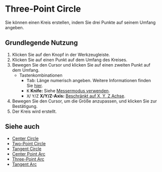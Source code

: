 
# Three-Point Circle

<Reference shortcut='' command='Three-Point Circle' button='Werkzeugleiste' buttonIcon='button-three-point-circle' />

Sie können einen Kreis erstellen, indem Sie drei Punkte auf seinem Umfang angeben.

## Grundlegende Nutzung

1. Klicken Sie auf den <ButtonIcon type="button-three-point-circle" /> Knopf in der Werkzeugleiste.
2. Klicken Sie auf einen Punkt auf dem Umfang des Kreises.
3. Bewegen Sie den Cursor und klicken Sie auf einen zweiten Punkt auf dem Umfang.
   - <Kst>Tastenkombinationen</Kst>
      - <kbd>Tab</kbd>: Länge numerisch angeben. Weitere Informationen finden Sie [hier](/tool/sketching-essentials#specify-dimensions-numerically).
      - <kbd>K</kbd> **Knife:** Siehe [Messermodus verwenden](/tool/sketching-essentials#use-knife-mode).
      - <kbd>X</kbd>/ <kbd>Y</kbd>/<kbd>Z</kbd> **X/Y/Z-Axis:** [Beschränkt auf X, Y, Z Achse](/tool/sketching-essentials#constrain-to-an-axis).
4. Bewegen Sie den Cursor, um die Größe anzupassen, und klicken Sie zur Bestätigung.
5. Der Kreis wird erstellt.


<VideoPlayer fileName="three-point-circle"/>

## Siehe auch
- [Center Circle](center-circle)
- [Two-Point Circle](two-point-circle)
- [Tangent Circle](tangent-circle)
- [Center Point Arc](center-point-arc)
- [Three-Point Arc](three-point-arc)
- [Tangent Arc](tangent-arc)